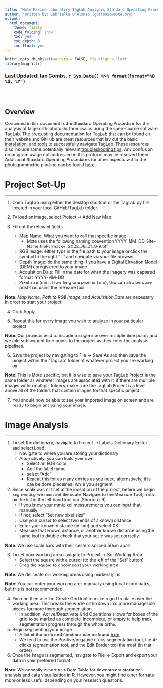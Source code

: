 ```yaml
---
title: "Mote Marine Laboratory TagLab Analysis Standard Operating Procedure"
author: "Written by: Gabrielle D'Alonzo (gdalonzo@mote.org)"
output:
  html_document:
    theme: flatly
    code_folding: show
    toc: yes
    toc_depth: 3
    toc_float: yes
---
```


```r
knitr::opts_chunk$set(warning = FALSE, fig.align = 'left')
library(magrittr)
```
<!-- if updating, make sure you change name below -->
### Last Updated: Ian Combs, `r Sys.Date() %>% format(format="%B %d, %Y")`

<br><br>

## Overview

Contained in this document is the Standard Operating Procedure for the analysis of large orthophotos/orthomosaics using the open-source software TagLab.
The preexisting documentation for TagLab that can be found on their  [website](https://taglab.isti.cnr.it/) and [GitHub](https://github.com/cnr-isti-vclab/TagLab) are great resources that lay out the basic [installation](https://github.com/cnr-isti-vclab/TagLab/wiki/Install-TagLab), and [tools](https://taglab.isti.cnr.it/docs) to successfully navigate TagLab. 
These resources also include some potentially relevant [troubleshooting tips](https://github.com/cnr-isti-vclab/TagLab/wiki/Install-TagLab). 
Any confusion on program usage not addressed in this protocol may be resolved there. Additional Standard Operating Procedures for other aspects within the photogrammetric pipeline can be found [here](https://github.com/icombs2017/MoteSOPs).


# Project Set-Up
***

1.	Open TagLab using either the desktop shortcut or the TagLab.py file located in your local GitHub/TagLab folder.

2.	To load an image, select Project &rarr; Add New Map.

3. Fill out the relevant fields
	* Map Name: What you want to call that specific image
		* Mote uses the following naming convention YYYY_MM_DD_Site-Name.fileFormat ex: 2022_09_21_Q-9.tiff
	* RGB Image: either type in the file path to your image or click the symbol to the right "..." and navigate via your file browser
	* Depth Image: do the same thing if you have a Digital Elevation Model (DEM) coregistered to your image
	* Acquisition Date: Fill in the date for when the imagery was captured format: YYYY-MM-DD
	* Pixel size (mm): How long one pixel is (mm), this can also be done post-hoc using the measure tool

**Note:** *Map Name*, *Path to RGB Image*, and *Acquisition Date* are necessary in order to start your project. 

4. Click Apply.

5. Repeat this for every image you wish to analyze in your particular project

**Note:** Our projects tend to include a single site over multiple time points and we add subsequent time points to the project as they enter the analysis pipelines. 

6. Save the project by navigating to File &rarr; Save As and then save the project within the "TagLab" folder of whatever project you are working on

**Note:** This is Mote specific, but it is wise to save your TagLab Project in the same folder as whatever images are associated with it, if there are multiple images within multiple folders, make sure the TagLab Project is a level above all of the folders that contain images for that specific project.

7. You should now be able to see your imported image on screen and are ready to begin analyzing your image. 


# Image Analysis
***

1. To set the dictionary, navigate to Project &rarr; Labels Dictionary Editor... and select Load.
	* Navigate to where you are storing your dictionary
	* Alternatively, you can build your own
		* Select an RGB color
		* Add the label name
		* select "Add"
		* Repeat this for as many entries as you need, alternatively, this can be done piecemeal while you segment

2. Since scale was not set at the inception of the project, before we begin segmenting we must set the scale. Navigate to the Measure Tool, ninth on the list in the left hand tool bar (Shortcut: 9)
	* If you know your mm/pixel measurements you can input that manually
	* If not, select "Set new pixel size"
	* Use your cursor to select two ends of a known distance
	* Enter your known distance (in mm) and select OK
	* Measure that known distance, or another known distance using the same tool to double check that your scale was set correctly

**Note:** We use scale bars with their centers spaced 50cm apart

3. To set your working area navigate to Project &rarr; Set Working Area
	* Select the square with a cursor (to the left of the "Set" button)
	* Drag the square to encompass your working area
	
**Note:** We delineate our working areas using markers/pins

**Note:** You can enter your working area manually using local coordinates, but this is not recommended.

4. You can then use the Create Grid tool to make a grid to place over the working area. This breaks the whole ortho down into more manageable pieces for more thorough segmentation. 
	* In addition, Active/Deactivate Grid Operations allows for boxes of the grid to be marked as complete, incomplete, or empty to help track segmentation progress through the whole ortho.

5. Begin segmenting your image
	* A list of the tools and functions can be found [here](https://taglab.isti.cnr.it/docs)
	* We tend to use the Positive/negative clicks segmentation tool, the 4-clicks segmentation tool, and the Edit Border tool the most (in that order)

6. Once the image is segmented, navigate to File &rarr; Export and export your data in your preferred format

**Note:** We normally export as a Data Table for downstream statistical analysis and data visualization in R. However, you might find other formats more or less useful depending on your research questions. 
	
	
	
	
	
	
	
	